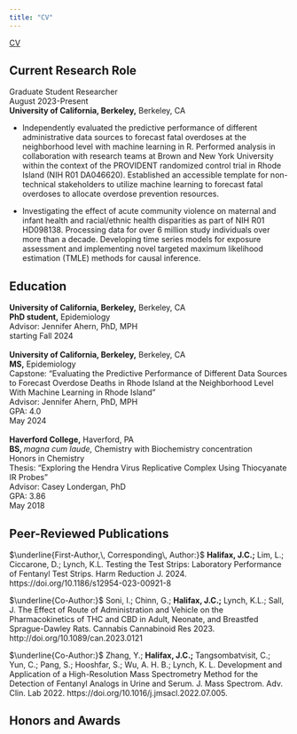 ```yaml
---
title: "CV"
---
```


[CV](John_Halifax_CV_240616.pdf)


## Current Research Role

Graduate Student Researcher\
August 2023-Present\
$\textbf{University of California, Berkeley,}$ Berkeley, CA

-   Independently evaluated the predictive performance of different administrative data sources to forecast fatal overdoses at the neighborhood level with machine learning in R. Performed analysis in collaboration with research teams at Brown and New York University within the context of the PROVIDENT randomized control trial in Rhode Island (NIH R01 DA046620). Established an accessible template for non-technical stakeholders to utilize machine learning to forecast fatal overdoses to allocate overdose prevention resources.

-   Investigating the effect of acute community violence on maternal and infant health and racial/ethnic health disparities as part of NIH R01 HD098138. Processing data for over 6 million study individuals over more than a decade. Developing time series models for exposure assessment and implementing novel targeted maximum likelihood estimation (TMLE) methods for causal inference.

## Education

$\textbf{University of California, Berkeley,}$ Berkeley, CA\
$\textbf{PhD student,}$ Epidemiology\
Advisor: Jennifer Ahern, PhD, MPH\
starting Fall 2024\
\
$\textbf{University of California, Berkeley,}$ Berkeley, CA\
$\textbf{MS,}$ Epidemiology\
Capstone: “Evaluating the Predictive Performance of Different Data Sources to Forecast Overdose Deaths in Rhode Island at the Neighborhood Level With Machine Learning in Rhode Island”\
Advisor: Jennifer Ahern, PhD, MPH\
GPA: 4.0\
May 2024\
\
$\textbf{Haverford College,}$ Haverford, PA\
$\textbf{BS, }\textit{magna cum laude,}$ Chemistry with Biochemistry concentration\
Honors in Chemistry\
Thesis: “Exploring the Hendra Virus Replicative Complex Using Thiocyanate IR Probes”\
Advisor: Casey Londergan, PhD\
GPA: 3.86\
May 2018

## Peer-Reviewed Publications

$\underline{First-Author,\, Corresponding\, Author:}$ $\textbf{Halifax, J.C.;}$ Lim, L.; Ciccarone, D.; Lynch, K.L. Testing the Test Strips: Laboratory Performance of Fentanyl Test Strips. Harm Reduction J. 2024. https://doi.org/10.1186/s12954-023-00921-8

$\underline{Co-Author:}$ Soni, I.; Chinn, G.; $\textbf{Halifax, J.C.;}$ Lynch, K.L.; Sall, J. The Effect of Route of Administration and Vehicle on the Pharmacokinetics of THC and CBD in Adult, Neonate, and Breastfed Sprague-Dawley Rats. Cannabis Cannabinoid Res 2023. http://doi.org/10.1089/can.2023.0121

$\underline{Co-Author:}$ Zhang, Y.; $\textbf{Halifax, J.C.;}$ Tangsombatvisit, C.; Yun, C.; Pang, S.; Hooshfar, S.; Wu, A. H. B.; Lynch, K. L. Development and Application of a High-Resolution Mass Spectrometry Method for the Detection of Fentanyl Analogs in Urine and Serum. J. Mass Spectrom. Adv. Clin. Lab 2022. https://doi.org/10.1016/j.jmsacl.2022.07.005.

## Honors and Awards

